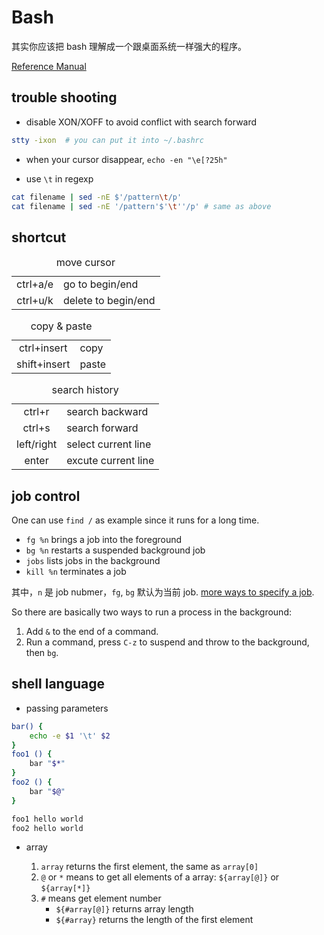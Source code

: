 # Bash

其实你应该把 bash 理解成一个跟桌面系统一样强大的程序。

[Reference Manual](https://www.gnu.org/software/bash/manual/html_node/index.html)



## trouble shooting

- disable XON/XOFF to avoid conflict with search forward 

```bash
stty -ixon	# you can put it into ~/.bashrc
```

- when your cursor disappear, `echo -en "\e[?25h"`

- use `\t` in regexp

```bash
cat filename | sed -nE $'/pattern\t/p' 
cat filename | sed -nE '/pattern'$'\t''/p' # same as above
```



## shortcut

|          |                     |
|:--------:|---------------------|
| ctrl+a/e | go to begin/end     |
| ctrl+u/k | delete to begin/end |
  : move cursor

|              |       |
|:------------:|-------|
|  ctrl+insert | copy  |
| shift+insert | paste |
  : copy & paste

|            |                     |
|:----------:|---------------------|
|   ctrl+r   | search backward     |
|   ctrl+s   | search forward      |
| left/right | select current line |
|    enter   | excute current line |
  : search history



## job control

One can use `find /` as example since it runs for a long time.

- `fg %n` brings a job into the foreground
- `bg %n` restarts a suspended background job
- `jobs` lists jobs in the background
- `kill %n` terminates a job

其中，`n` 是 job nubmer，`fg`, `bg` 默认为当前 job. [more ways to specify a job](http://tldp.org/LDP/abs/html/x9644.html#JOBIDTABLE).

So there are basically two ways to run a process in the background:

1. Add `&` to the end of a command.
1. Run a command, press `C-z` to suspend and throw to the background, then `bg`.




## shell language

- passing parameters

```bash
bar() {
    echo -e $1 '\t' $2
}
foo1 () {
    bar "$*"
}
foo2 () {
    bar "$@"
}

foo1 hello world
foo2 hello world
```

- array

  1. `array` returns the first element, the same as `array[0]`
  1. `@` or `*` means to get all elements of a array: `${array[@]}` or `${array[*]}` 
  1. `#` means get element number
     + `${#array[@]}` returns array length
     + `${#array}` returns the length of the first element



